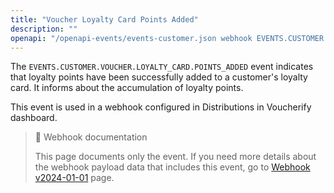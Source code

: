 ```yaml
---
title: "Voucher Loyalty Card Points Added"
description: ""
openapi: "/openapi-events/events-customer.json webhook EVENTS.CUSTOMER.VOUCHER.LOYALTY_CARD.POINTS_ADDED"
---
```


The `EVENTS.CUSTOMER.VOUCHER.LOYALTY_CARD.POINTS_ADDED` event indicates that loyalty points have been successfully added to a customer's loyalty card. It informs about the accumulation of loyalty points.

This event is used in a webhook configured in Distributions in Voucherify dashboard.

> 📘 Webhook documentation
>
> This page documents only the event. If you need more details about the webhook payload data that includes this event, go to [Webhook v2024-01-01](ref:introduction-to-webhooks "Introduction to webhooks v2024-01-01") page.